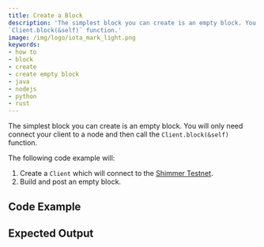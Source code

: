 ```yaml
---
title: Create a Block
description: 'The simplest block you can create is an empty block. You will only need connect your client to a node and then call the
`Client.block(&self)` function.'
image: /img/logo/iota_mark_light.png
keywords:
- how to
- block
- create
- create empty block
- java
- nodejs
- python
- rust
---
```



The simplest block you can create is an empty block. You will only need connect your client to a node and then call the
`Client.block(&self)` function.

The following code example will:

1. Create a `Client` which will connect to the [Shimmer Testnet](https://api.testnet.shimmer.network).
2. Build and post an empty block.

## Code Example

<Tabs groupId="language">
  <TabItem value="rust" label="Rust">
    <RustCode />
  </TabItem>
  <TabItem value="node" label="Node.js">
    <NodejsCode />
  </TabItem>
  <TabItem value="python" label="Python">
    <PythonCode />
  </TabItem>
  <TabItem value="java" label="Java">
    <JavaCode />
  </TabItem>
</Tabs>

## Expected Output

<Tabs groupId="language">
  <TabItem value="rust" label="Rust">
    <RustOutput />
  </TabItem>
  <TabItem value="node" label="Node.js">
    <NodejsOutput />
  </TabItem>
  <TabItem value="python" label="Python">
    <PythonOutput />
  </TabItem>
  <TabItem value="java" label="Java">
    <JavaOutput />
  </TabItem>
</Tabs>
